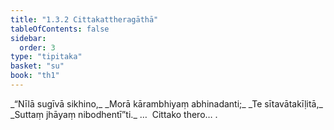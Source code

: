```yaml
---
title: "1.3.2 Cittakattheragāthā"
tableOfContents: false
sidebar:
  order: 3
type: "tipitaka"
basket: "su"
book: "th1"
---
```



<DynamicBreadcrumb />

<Division number="22" book="th1">

<Paragraph number="52" type="verses" book="th1">
_“Nīlā sugīvā sikhino,_  
_Morā kārambhiyaṃ abhinadanti;_  
_Te sītavātakīḷitā,_  
_Suttaṃ jhāyaṃ nibodhentī”ti._  


</Paragraph>
</Division>

<Paragraph number="53" type="center" book="th1">
…  Cittako thero… .
</Paragraph>
